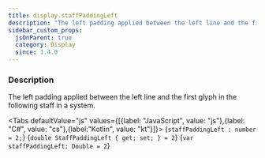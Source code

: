 ```yaml
---
title: display.staffPaddingLeft
description: "The left padding applied between the left line and the first glyph in the following staff in a system."
sidebar_custom_props:
  jsOnParent: true
  category: Display
  since: 1.4.0
---
```




<SettingsHeader />

### Description
The left padding applied between the left line and the first glyph in the following staff in a system.

<Tabs defaultValue="js" values={[{label: "JavaScript", value: "js"},{label: "C#", value: "cs"},{label:"Kotlin", value: "kt"}]}>
<TabItem value="js">
<CodeBlock language="ts">{`staffPaddingLeft : number = 2;`}</CodeBlock>
</TabItem>
<TabItem value="cs">
<CodeBlock language="csharp">{`double StaffPaddingLeft { get; set; } = 2`}</CodeBlock>
</TabItem>
<TabItem value="kt">
<CodeBlock language="kotlin">{`var staffPaddingLeft: Double = 2`}</CodeBlock>
</TabItem>
</Tabs>

